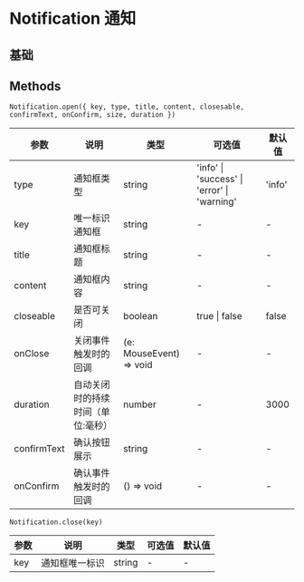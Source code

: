 # Notification 通知

## 基础


<DemoBase />

## Methods

`Notification.open({ key, type, title, content, closesable, confirmText, onConfirm, size, duration })`

| 参数        | 说明                              | 类型                    | 可选值                                      | 默认值 |
| ----------- | --------------------------------- | ----------------------- | ------------------------------------------- | ------ |
| type        | 通知框类型                        | string                  | 'info' \| 'success' \| 'error' \| 'warning' | 'info' |
| key         | 唯一标识通知框                    | string                  | -                                           | -      |
| title       | 通知框标题                        | string                  | -                                           | -      |
| content     | 通知框内容                        | string                  | -                                           | -      |
| closeable   | 是否可关闭                        | boolean                 | true \| false                               | false  |
| onClose     | 关闭事件触发时的回调              | (e: MouseEvent) => void | -                                           | -      |
| duration    | 自动关闭时的持续时间（单位:毫秒） | number                  | -                                           | 3000   |
| confirmText | 确认按钮展示                      | string                  | -                                           | -      |
| onConfirm   | 确认事件触发时的回调              | () => void              | -                                           | -      |

`Notification.close(key)`

| 参数 | 说明           | 类型   | 可选值 | 默认值 |
| ---- | -------------- | ------ | ------ | ------ |
| key  | 通知框唯一标识 | string | -      | -      |
